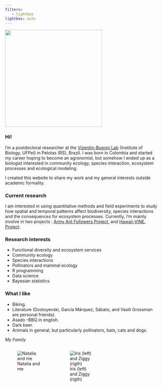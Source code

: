 ```yaml
---
filters:
   - lightbox
lightbox: auto
---
```


![](photos/IMG_8708.jpg){fig-align="center" width="319"}

### Hi!

I'm a postdoctoral researcher at the  [Vizentin-Bugoni Lab](https://sites.google.com/site/vizentinbugoni/) (Institute of Biology, UFPel) in Pelotas (RS), Brazil. I was born in Colombia and started my career hoping to become an agronomist, but somehow I ended up as a biologist interested in community ecology, species interaction, ecosystem processes and ecological modeling.

I created this website to share my work and my general interests outside academic formality.

### Current research

I am interested in using quantitative methods and field experiments to study how spatial and temporal patterns affect biodiversity, species interactions and the consequences for ecosystem processes. Currently, I'm mainly involve in two projects : [Army Ant Followers Project](https://www.tarwaterlab.com/copy-of-panama-plumas-project), and [Hawaii-VINE. Project](https://www.tarwaterlab.com/hawaii-vine-project).

### Research interests

-   Functional diversity and ecosystem services
-   Community ecology
-   Species interactions
-   Pollinators and mammal ecology
-   R programming
-   Data science
-   Bayesian statistics

### What I like

-   Biking.
-   Literature (Dostoyevski, García Márquez, Sábato, and Vasili Grossman are personal friends).
-   Asado --BBQ in english.
-   Dark beer.
-   Animals in general, but particularly pollinators, bats, cats and dogs.

*My Family*

::: {style="display: grid;grid-template-columns: repeat(auto-fill, minmax(150px, 1fr));grid-gap: 1em;"}
![Natalia and me](photos/IMG_4557.jpg){group="my-gallery"}

![Iris (left) and Ziggy (rigth)](photos/IMG_1347.jpg){group="my-gallery"}
:::
